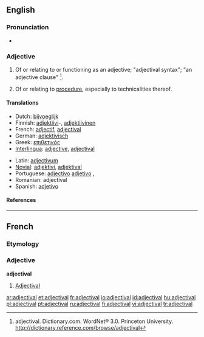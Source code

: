 ==English==

===Pronunciation===
* {{audio|en-us-adjectival.ogg|Audio (US)}}

===Adjective===
{{en-adj}}

# {{grammar}} Of or relating to or functioning as an adjective; "adjectival syntax"; "an adjective clause" <ref>adjectival. Dictionary.com. WordNet® 3.0. Princeton University. http://dictionary.reference.com/browse/adjectival </ref>.
# {{legal}} Of or relating to [[procedure]], especially to technicalities thereof.

====Translations====
{{trans-top|Translations to be categorised}}
* Dutch: [[bijvoeglijk]]
* Finnish: [[adjektiivi]]-, [[adjektiivinen]]
* French: [[adjectif#Adjective|adjectif]], [[adjectival#French|adjectival]]
* German: [[adjektivisch]]
* Greek: [[επιθετικός]]
* [[Interlingua]]: [[adjective]], [[adjectival]]
{{trans-mid}}
* Latin: [[adjectivum]]
* [[Novial]]: [[adjektivi]], [[adjektival]]
* Portuguese: [[adjectivo]] {{i|Portugal}} [[adjetivo]] {{i|Brazil}},
* Romanian: adjectival
* Spanish: [[adjetivo]]
{{trans-bottom}}

====References====
<div class="references-small"><references/></div>

----

==French==

===Etymology===
{{suffix|adjective|al}}

===Adjective===
'''adjectival'''

# [[#English|Adjectival]]

[[ar:adjectival]]
[[et:adjectival]]
[[fr:adjectival]]
[[io:adjectival]]
[[id:adjectival]]
[[hu:adjectival]]
[[pl:adjectival]]
[[pt:adjectival]]
[[ru:adjectival]]
[[fi:adjectival]]
[[vi:adjectival]]
[[tr:adjectival]]
